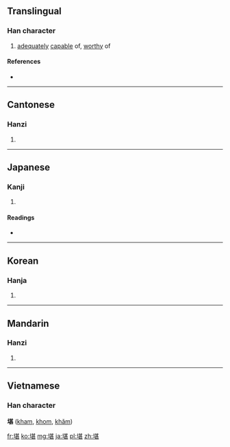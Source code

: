 ==Translingual==

===Han character===
{{Han char|rn=32|rad=土|as=09|sn=12|four=4411<sub>1</sub>|canj=土廿一女 (GTMV)}}

# [[adequate|adequately]] [[capable]] of, [[worthy]] of

====References====
* {{Han ref|kx=0233.270|dkj=05266|dj=0471.040|hdz=10460.010|uh=582A|ud=22570|bh=B3F4|bd=46068}}

----

==Cantonese==

===Hanzi===
{{yue-hanzi|jyut=|y=ham1}}

# {{defn|Cantonese|sort=土09}}

----

==Japanese==

===Kanji===
{{ja-kanji|grade=c|rs=土09}}

# {{defn|Japanese|sort=土09}}

====Readings====
* {{ja-readings|on=[[かん]] (kan), [[たん]] (tan)|kun=[[たえる]] (taeru)}}

----

==Korean==

===Hanja===
{{ko-hanja|hangeul=감|rv=gam|mr=kam}}

# {{defn|Korean|sort=土09}}

----

==Mandarin==

===Hanzi===
{{cmn-hanzi|pin=[[kān]] ([[kan1]])|wg=k'an<sup>1</sup>}}
#{{defn|Mandarin|sort=土09}}

----

==Vietnamese==
===Han character===
'''堪''' ([[kham]], [[khom]], [[khăm]])

[[fr:堪]]
[[ko:堪]]
[[mg:堪]]
[[ja:堪]]
[[pl:堪]]
[[zh:堪]]